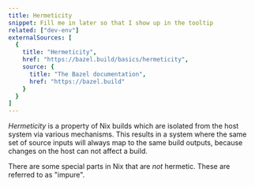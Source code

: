 ```yaml
---
title: Hermeticity
snippet: Fill me in later so that I show up in the tooltip
related: ["dev-env"]
externalSources: [
  {
    title: "Hermeticity",
    href: "https://bazel.build/basics/hermeticity",
    source: {
      title: "The Bazel documentation",
      href: "https://bazel.build"
    }
  }
]
---
```


*Hermeticity* is a property of Nix builds which are isolated from the host system via various mechanisms.
This results in a system where the same set of source inputs will always map to the same build outputs,
because changes on the host can not affect a build.

There are some special parts in Nix that are _not_ hermetic.
These are referred to as "impure".
